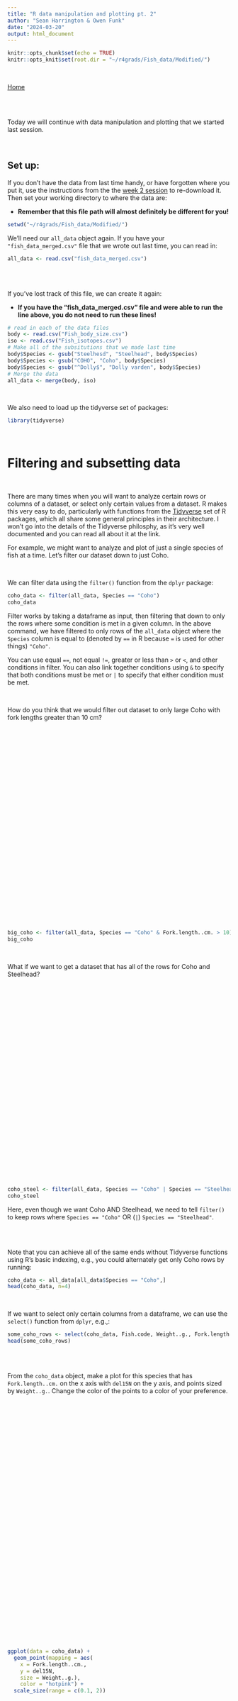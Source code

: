 ```yaml
---
title: "R data manipulation and plotting pt. 2"
author: "Sean Harrington & Owen Funk"
date: "2024-03-20"
output: html_document
---
```


```r
knitr::opts_chunk$set(echo = TRUE)
knitr::opts_knit$set(root.dir = "~/r4grads/Fish_data/Modified/")

```

<br>

[Home](https://wyoibc.github.io/r4grads/)

<br>
<br>

Today we will continue with data manipulation and plotting that we started last session.


<br>

## Set up:

If you don't have the data from last time handy, or have forgotten where you put it, use the instructions from the the [week 2 session](https://wyoibc.github.io/r4grads/Module_2/R_Data_manip_viz.html) to re-download it. Then set your working directory to where the data are:

* **Remember that this file path will almost definitely be different for you!**

```r
setwd("~/r4grads/Fish_data/Modified/")
```

We'll need our `all_data` object again. If you have your `"fish_data_merged.csv"` file that we wrote out last time, you can read in:

```r
all_data <- read.csv("fish_data_merged.csv")
```

<br>
<br>

If you've lost track of this file, we can create it again:

* **If you have the "fish_data_merged.csv" file and were able to run the line above, you do not need to run these lines!**

```r
# read in each of the data files
body <- read.csv("Fish_body_size.csv")
iso <- read.csv("Fish_isotopes.csv")
# Make all of the subsitutions that we made last time
body$Species <- gsub("Steelhesd", "Steelhead", body$Species)
body$Species <- gsub("COHO", "Coho", body$Species)
body$Species <- gsub("^Dolly$", "Dolly varden", body$Species)
# Merge the data
all_data <- merge(body, iso)
```

<br>

We also need to load up the tidyverse set of packages:

```r
library(tidyverse)
```
<br>


# Filtering and subsetting data

<br>

There are many times when you will want to analyze certain rows or columns of a dataset, or select only certain values from a dataset. R makes this very easy to do, particularly with functions from the [Tidyverse](https://www.tidyverse.org/) set of R packages, which all share some general principles in their architecture. I won't go into the details of the Tidyverse philosphy, as it's very well documented and you can read all about it at the link.


For example, we might want to analyze and plot of just a single species of fish at a time. Let's filter our dataset down to just Coho.

<br>

We can filter data using the `filter()` function from the `dplyr` package:

```r
coho_data <- filter(all_data, Species == "Coho")
coho_data
```


Filter works by taking a dataframe as input, then filtering that down to only the rows where some condition is met in a given column. In the above command, we have filtered to only rows of the `all_data` object where the `Species` column is equal to (denoted by `==` in R because `=` is used for other things) `"Coho"`.

You can use equal `==`, not equal `!=`, greater or less than `>` or `<`, and other conditions in filter. You can also link together conditions using `&` to specify that both conditions must be met or `|` to specify that either condition must be met.

<br>

How do you think that we would filter out dataset to only large Coho with fork lengths greater than 10 cm?

<br>
<br>
<br>
<br>
<br>
<br>
<br>
<br>
<br>
<br>
<br>
<br>
<br>
<br>
<br>
<br>
<br>
<br>
<br>
<br>
<br>
<br>
<br>
<br>
<br>
<br>


```r
big_coho <- filter(all_data, Species == "Coho" & Fork.length..cm. > 10)
big_coho
```

<br>

What if we want to get a dataset that has all of the rows for Coho and Steelhead?


<br>
<br>
<br>
<br>
<br>
<br>
<br>
<br>
<br>
<br>
<br>
<br>
<br>
<br>
<br>
<br>
<br>
<br>
<br>
<br>
<br>
<br>
<br>
<br>
<br>
<br>


```r
coho_steel <- filter(all_data, Species == "Coho" | Species == "Steelhead")
coho_steel
```

Here, even though we want Coho AND Steelhead, we need to tell `filter()` to keep rows where `Species == "Coho"` OR (`|`) `Species == "Steelhead"`.


<br>
<br>


Note that you can achieve all of the same ends without Tidyverse functions using R's basic indexing, e.g., you could alternately get only Coho rows by running:

```r
coho_data <- all_data[all_data$Species == "Coho",]
head(coho_data, n=4)
```
<br>

If we want to select only certain columns from a dataframe, we can use the `select()` function from `dplyr`, e.g.,:


```r
some_coho_rows <- select(coho_data, Fish.code, Weight..g., Fork.length..cm.)
head(some_coho_rows)
```
<br>
<br>


From the `coho_data` object, make a plot for this species that has `Fork.length..cm.` on the x axis with `del15N` on the y axis, and points sized by `Weight..g.`. Change the color of the points to a color of your preference.



<br>
<br>
<br>
<br>
<br>
<br>
<br>
<br>
<br>
<br>
<br>
<br>
<br>
<br>
<br>
<br>
<br>
<br>
<br>
<br>
<br>
<br>
<br>
<br>
<br>
<br>
<br>
<br>
<br>
<br>
<br>
<br>

```r
ggplot(data = coho_data) + 
  geom_point(mapping = aes(
    x = Fork.length..cm., 
    y = del15N, 
    size = Weight..g.),
    color = "hotpink") +
  scale_size(range = c(0.1, 2))
```

<br>
<br>
<br>
<br>
<br>
<br>
<br>


Let's plot this out as a smoothed line to see how that looks

```r
ggplot(data = coho_data) + 
  geom_smooth(mapping = aes(x = Fork.length..cm., y = del15N), color = "hotpink")
```


<br>
<br>
<br>
<br>
<br>
<br>


## Faceted plotting


This is cool, but what if we want individual plots for all species? We could manually code each species or make a loop to plot each species, but `ggplot` makes it really easy to create multiple plots at once in a single, larger plot:


```r
ggplot(data = all_data) + 
  geom_smooth(mapping = aes(x = Fork.length..cm., y = del15N), color = "hotpink") +
  facet_wrap(~ Species)
```

<br>

Let's ignore the warnings for now and just look at the plots.

What's the problem here? How would you go about fixing it? Remember that we can look at the help for a function to see available options: `?facet_wrap()`

<br>
<br>
<br>
<br>
<br>
<br>
<br>
<br>
<br>
<br>
<br>
<br>
<br>
<br>
<br>
<br>
<br>
<br>
<br>
<br>
<br>
<br>
<br>
<br>
<br>
<br>
<br>
<br>
<br>
<br>
<br>
<br>


By default, when making a faceted plot, `ggplot` fixes the x and y axes to the same bounds across all plots. Sometimes this is desired, other times it is not. Here we want to allow both x and y axes to change freely across plot.

If you look at the `scales` argument in the documentation for `facet_wrap()`, this looks like what we want.

If that hadn’t been helpful, we can always google something like "ggplot facets different axes". I get [this](https://stackoverflow.com/questions/21937127/different-axis-limits-per-facet-in-ggplot2) as the top result, and it also indicates that we need to set the scales argument to `"free"`.

<br>

```r
ggplot(data = all_data) + 
  geom_smooth(mapping = aes(x = Fork.length..cm., y = del15N), color = "hotpink") +
  facet_wrap(~ Species, scales = "free")
```

This looks much better, but we still have a lot of warnings.


* **Warnings vs. errors**: An error in R means that something has gone wrong such that the function could not be successfully executed. Warnings are *potentially* less severe. It means that some potetentially undesirable behavior has occurred, but that the function is still able to run and return output. However, a warning could very well mean that your function has returned bad results, and you should always investigate what caused a warning and if the output is acceptable or not.


We are getting warnings because because at least one of our species has very few samples, which causes issues for the smoothing algorithm that draws the line and computes confidence intervals. 

<br>

To be able to tell which species has only a few points, it might be useful to add the points into these plots along with the lines. How would you simultaneously plot both?

<br>
<br>
<br>
<br>
<br>
<br>
<br>
<br>
<br>
<br>
<br>
<br>
<br>
<br>
<br>
<br>
<br>
<br>
<br>
<br>
<br>
<br>
<br>
<br>
<br>
<br>
<br>
<br>
<br>
<br>
<br>
<br>


```r
ggplot(data = all_data) + 
  geom_point(mapping = aes(x = Fork.length..cm., y = del15N), color = "black") +
  geom_smooth(mapping = aes(x = Fork.length..cm., y = del15N), color = "hotpink") +
  facet_wrap(~ Species, scales = "free")
```

<br>
<br>

* The order of geoms matters for wether points or lines will be plotted on top of the other.

We have some duplicated code because we've specified the asesthetic mapping twice. We can move this up into the main `ggplot` function, which will globally set these mappings. You can always override them for specific geoms in the geom function call:

```r
ggplot(data = all_data, mapping = aes(x = Fork.length..cm., y = del15N)) + 
  geom_point(color = "black") +
  geom_smooth(color = "hotpink") +
  facet_wrap(~ Species, scales = "free")
```

<br>
<br>
<br>

It looks like the species "Pink" has the fewest observations, which is probably what causes that erratic line. 

Use `filter()` to remove "Pink" from the `all_data` object and create a `no_pink` object. If you're not sure how to start this, look at how we filtered previously and the list of equality operators that are available to us. 

<br>
<br>
<br>
<br>
<br>
<br>
<br>
<br>
<br>
<br>
<br>
<br>
<br>
<br>
<br>
<br>
<br>
<br>
<br>
<br>
<br>
<br>
<br>
<br>
<br>
<br>
<br>
<br>
<br>
<br>
<br>
<br>


```r
no_pink <- filter(all_data, Species != "Pink") # Note the != for "not equal to"
unique(no_pink$Species)
```

Looks good. Let's plot this just like above using this filtered object:

<br>

```r
ggplot(data = no_pink, mapping = aes(x = Fork.length..cm., y = del15N)) + 
  geom_point(color = "black") +
  geom_smooth(color = "hotpink") +
  facet_wrap(~ Species, scales = "free")
```

<br>

No warnings and better plots!

<br>

We can alternately filter the data within the `ggplot()` function if we don't want to create a new object beforehand:



```r
ggplot(data = filter(all_data, Species != "Pink"), mapping = aes(x = Fork.length..cm., y = del15N)) + 
  geom_point(color = "black") +
  geom_smooth(color = "hotpink") +
  facet_wrap(~ Species, scales = "free")
```


<br>
<br>
<br>
<br>
<br>

### Plots of discrete variables

We've made a bunch of scatter and line plots, let's explore a few ways to plot out discrete variables.

<br>

We can make just a scatterplot, but it's really not very informative.

```r
ggplot(data = all_data, mapping = aes(x = Species, y = del15N)) + 
  geom_point()
```


<br>
<br>

We can make a boxplot instead:

```r
ggplot(data = all_data, mapping = aes(x = Species, y = del15N)) + 
  geom_boxplot()
```

This tells us a lot more information. We can also do things like swap the x and y coordinates:

```r
ggplot(data = all_data, mapping = aes(x = Species, y = del15N)) + 
  geom_boxplot() +
  coord_flip()
```

Or fill the boxes with colors by species:

```r
ggplot(data = all_data, mapping = aes(x = Species, y = del15N, fill = Species)) + 
  geom_boxplot() +
  theme(legend.position="none")
```

* What does `theme(legend.position="none")` in the above code do? What happens if we remove it?

<br>
<br>
<br>
<br>

There are lots of other things we could do with boxplots, but we'll move on. My favorite way of visualizing distributions for discrete variables is using violin plots:

```r
ggplot(data = all_data, mapping = aes(x = Species, y = del15N)) + 
  geom_violin(trim=FALSE)
```


This is fine, but not great. Change this plot so that the violins are filled with different colors for each species. Also get rid of any legend that shows up. 



<br>
<br>
<br>
<br>
<br>
<br>
<br>
<br>
<br>
<br>
<br>
<br>
<br>
<br>
<br>
<br>
<br>
<br>
<br>
<br>
<br>
<br>
<br>
<br>
<br>
<br>
<br>
<br>
<br>
<br>
<br>
<br>


```r
ggplot(data = all_data, mapping = aes(x = Species, y = del15N, fill = Species)) + 
  geom_violin(trim=FALSE) +
  theme(legend.position="none")
```

<br>

If we want to, we can add boxplots within the violins. This is similar to adding both `geom_smooth` and `geom_point` to the plots above. Try making a violin plot with boxplots inside. 

Make the violins filled by different colors for each species, but keep the boxplots unfilled. As a hint, the argument `width` controls the width of boxplots.

<br>
<br>
<br>
<br>
<br>
<br>
<br>
<br>
<br>
<br>
<br>
<br>
<br>
<br>
<br>
<br>
<br>
<br>
<br>
<br>
<br>
<br>
<br>
<br>
<br>
<br>
<br>
<br>
<br>
<br>
<br>
<br>

```r
ggplot(data = all_data, mapping = aes(x = Species, y = del15N)) + 
  geom_violin(trim=FALSE, mapping = aes(fill = Species)) +
  geom_boxplot(width=0.1)+
  theme(legend.position="none")
```


This looks pretty fancy to me. What would happen if we swapped the order of the `geom_violin()` and `geom_boxplot()` lines? Try it out.

<br>
<br>
<br>
<br>

What you should see is that the order of geoms matters. Sequential geoms are plotted on top of the precious ones, and you need to consider this when making plots. Note that if you have multiple layers, there are ways to use semi-transparent colors.

<br>
<br>



A couple final things:

We can change the axis labels and add a plot title if we want:

```r
ggplot(data = all_data, mapping = aes(x = Species, y = del15N)) + 
  geom_violin(trim=FALSE, mapping = aes(fill = Species)) +
  geom_boxplot(width=0.1)+
  theme(legend.position="none") +
  labs(title="Fish nitrogen isotopes", x = "Species", y = "delta 15 N")
```

And/or we can change the theme of the background:

```r
ggplot(data = all_data, mapping = aes(x = Species, y = del15N)) + 
  geom_violin(trim=FALSE, mapping = aes(fill = Species)) +
  geom_boxplot(width=0.1)+
  labs(x = "Species", y = "delta 15 N") +
  theme_minimal() +
  theme(legend.position="none")
```

* Note that we had to move `theme(legend.position="none")` to after `theme_minimal()` because whichever comes last will override some of the parameters set by the one that is run first.

or 

```r
ggplot(data = all_data, mapping = aes(x = Species, y = del15N)) + 
  geom_violin(trim=FALSE, mapping = aes(fill = Species)) +
  geom_boxplot(width=0.1)+
  labs(x = NULL, y = "delta 15 N") + # Get rid of the x label, sometimes the categories are self explanatory
  theme_classic() +
  theme(legend.position="none")
```


<br>
<br>
<br>
<br>

You customize each of these plots almost endlesslessly, and there are many other types of plots that you can create, as well. If you want to get an idea for some of the plotting diversity available, check out the the [R graph gallery](https://r-graph-gallery.com/).


<br>
<br>

## Saving plots

R allows us to easily export plots using a couple simple lines of code. We glossed over this last time, so we'll cover it here again.

RStudio also has options to export and save plots from the "Plots" window - **DON'T SAVE PLOTS THAT WAY!** These will be lower resolution and sometimes get stretched in weird ways.


The standard way to save a plot in R is to open a plotting device, run your plotting code which will write to the open file connection, then close the plotting device. Here is plotting to a pdf:

```r
pdf(file = "violin.pdf", width = 7, height = 4) # create and open the pdf plotting device

# Make the plot
ggplot(data = all_data, mapping = aes(x = Species, y = del15N)) + 
  geom_violin(trim=FALSE, mapping = aes(fill = Species)) +
  geom_boxplot(width=0.1)+
  labs(x = NULL, y = "delta 15 N") + # Get rid of the x label, sometimes the categories are self explanatory
  theme_classic() +
  theme(legend.position="none")

dev.off() # close the pdf plotting device
```

If you forget to run `dev.off()`, all subsequent plots will continue to go to the plotting device, and you won't be able to view the pdf because it won't be "finished".


<br>

ggplot also allows you to save a plot in an object, so you don't need to put the entire plotting call inside the `pdf()` and `dev.off()` lines. Here we'll do this and then also save .png and .tif files:


```r
# Make the plot
to_plot <- ggplot(data = all_data, mapping = aes(x = Species, y = del15N)) + 
  geom_violin(trim=FALSE, mapping = aes(fill = Species)) +
  geom_boxplot(width=0.1)+
  labs(x = NULL, y = "delta 15 N") +
  theme_classic() +
  theme(legend.position="none")


# Make a pdf
pdf(file = "violin2.pdf", width = 7, height = 4)
to_plot
dev.off() 


# make a png
png(file = "violin3.png", width=600, height=350) # width and height are in pixels for png
to_plot
dev.off()

# make a .tiff
tiff(file="violin4.tiff", width = 7, height = 4, units="in", res=100)
to_plot
dev.off()

```

* Note that you need to add the file extensions (e.g., .pdf, .png) to your files if you want them.

I like to use pdf format because it's vector based, and so has effectively infinite resolution. I typically write pdf figures out from R and then directly use these as the figures I submit to journals with my manuscripts.

<br>
<br>









<br>
<br>

[Home](https://wyoibc.github.io/r4grads/)

<br>
<br>



